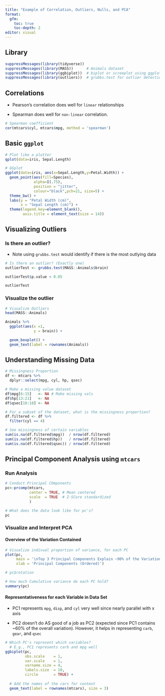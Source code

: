 ```yaml
---
title: "Example of Correlation, Outliers, Nulls, and PCA"
format: 
  gfm:
    toc: true
    toc-depth: 2
editor: visual
---
```


## Library

```r
suppressMessages(library(tidyverse)) 
suppressMessages(library(MASS))      # Animals dataset
suppressMessages(library(ggbiplot))  # biplot or screeplot using ggplot
suppressMessages(library(outliers))  # grubbs.test for outlier detection

```

## Correlations

-   Pearson's correlation does well for `linear` relationships

```{=html}
<!-- -->
```
-   Spearman does well for `non-linear` correlation.

```r
# Spearman coefficient
cor(mtcars$cyl, mtcars$mpg, method = 'spearman')
```

## Basic `ggplot`

```r
# Plot like a plotter
qplot(data=iris, Sepal.Length)

# GGplot
ggplot(data=iris, aes(x=Sepal.Length,y=Petal.Width)) + 
  geom_point(aes(fill=Species), 
             alpha=I(.75),                               
             position = "jitter",                        
             colour="black",pch=21, size=5) +
  theme_bw() +
  labs(y = "Petal Width (cm)",
       x = "Sepal Length (cm)") +
  theme(legend.key=element_blank(),
        axis.title = element_text(size = 14))

```

## Visualizing Outliers

### Is there an outlier?

-   Note using `grubbs.test` would identify if there is the most outlying data

```r
# Is there an outlier? (Exactly one)
outlierTest <- grubbs.test(MASS::Animals$brain)

outlierTest$p.value < 0.05

outlierTest
```

### Visualize the outlier

```r
# Visualize Outliers
head(MASS::Animals)

Animals %>%
  ggplot(aes(x =1,
             y = brain)) +

  geom_boxplot() +
  geom_text(label = rownames(Animals))

```

## Understanding Missing Data

```r
# Missingness Proportion
df <- mtcars %>%
  dplyr::select(mpg, cyl, hp, qsec)

# Make a missing value dataset
df$mpg[6:15]   <- NA # Make missing vals
df$hp[13:21]   <- NA 
df$qsec[10:18] <- NA

# For a subset of the dataset, what is the missingness proportion?
df.filtered <- df %>%
  filter(cyl == 4)

# See missingness of certain variables
sum(is.na(df.filtered$mpg))  / nrow(df.filtered)
sum(is.na(df.filtered$hp))   / nrow(df.filtered)
sum(is.na(df.filtered$qsec)) / nrow(df.filtered)
```

## Principal Component Analysis using `mtcars`

### Run Analysis

```r
# Conduct Principal COmponents
pc<-prcomp(mtcars,
           center = TRUE, # Mean centered  
           scale  = TRUE  # Z-SCore standardized
           )

# What does the data look like for pc's?
pc
```

###  Visualize and Interpret PCA

#### Overview of the Variation Contained

```r
# Visualize indivual proportion of variance, for each PC
plot(pc, 
     main = '\nTop 3 Principal Components Explain ~90% of the Variation\nin the Real Data',
     xlab = 'Principal Components (Ordered)')

# pc$rotation

# How much Cumulative variance do each PC hold?
summary(pc) 
```

#### Representativeness for each Variable in Data Set

-   PC1 represents `mpg`, `disp`, and `cyl` very well since nearly parallel with x axis

-   PC2 doesn't do AS good of a job as PC2 (expected since PC1 contains \~60% of the overall variation). However, it helps in representing `carb`, `gear`, and `qsec`

```r

# Which PC's represent which variables?
  # E.g., PC1 represents carb and mpg well
ggbiplot(pc,
         obs.scale    = 1, 
         var.scale    = 1, 
         varname.size = 4, 
         labels.size  = 10, 
         circle       = TRUE) +
  
  # Add the names of the cars for context
  geom_text(label = rownames(mtcars), size = 3)
```
